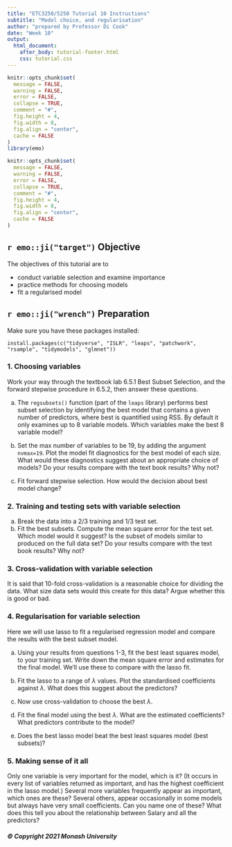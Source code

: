 ```yaml
---
title: "ETC3250/5250 Tutorial 10 Instructions"
subtitle: "Model choice, and regularisation"
author: "prepared by Professor Di Cook"
date: "Week 10"
output:
  html_document:
    after_body: tutorial-footer.html
    css: tutorial.css
---
```


```r
knitr::opts_chunk$set(
  message = FALSE,
  warning = FALSE,
  error = FALSE, 
  collapse = TRUE,
  comment = "#",
  fig.height = 4,
  fig.width = 8,
  fig.align = "center",
  cache = FALSE
)
library(emo)
```


```r
knitr::opts_chunk$set(
  message = FALSE,
  warning = FALSE,
  error = FALSE, 
  collapse = TRUE,
  comment = "#",
  fig.height = 4,
  fig.width = 8,
  fig.align = "center",
  cache = FALSE
)
```

## `r emo::ji("target")` Objective

The objectives of this tutorial are to

- conduct variable selection and examine importance
- practice methods for choosing models
- fit a regularised model

## `r emo::ji("wrench")` Preparation 

Make sure you have these packages installed:

```
install.packages(c("tidyverse", "ISLR", "leaps", "patchwork", "rsample", "tidymodels", "glmnet"))
```

### 1. Choosing variables

Work your way through the textbook lab 6.5.1 Best Subset Selection, and the forward stepwise procedure in 6.5.2, then answer these questions.


a. The `regsubsets()` function (part of the `leaps` library) performs best subset selection by identifying the best model that contains a given number of predictors, where best is quantified using RSS. By default it only examines up to 8 variable models. Which variables make the best 8 variable model?


b. Set the max number of variables to be 19, by adding the argument `nvmax=19`. Plot the model fit diagnostics for the best model of each size. What would these diagnostics suggest about an appropriate choice of models? Do your results compare with the text book results? Why not?



c. Fit forward stepwise selection. How would the decision about best model change?  

### 2. Training and testing sets with variable selection

a. Break the data into a 2/3 training and 1/3 test set. 
b. Fit the best subsets. Compute the mean square error for the test set. Which model would it suggest? Is the subset of models similar to produced on the full data set? Do your results compare with the text book results? Why not?




### 3. Cross-validation with variable selection

It is said that 10-fold cross-validation is a reasonable choice for dividing the data. What size data sets would this create for this data? Argue whether this is good or bad. 

### 4. Regularisation for variable selection

Here we will use lasso to fit a regularised regression model and compare the results with the best subset model.

a. Using your results from questions 1-3, fit the best least squares model, to your training set. Write down the mean square error and estimates for the final model. We'll use these to compare with the lasso fit.


b. Fit the lasso to a range of $\lambda$ values. Plot the standardised coefficients against $\lambda$. What does this suggest about the predictors?




c. Now use cross-validation to choose the best $\lambda$.


d. Fit the final model using the best $\lambda$. What are the estimated coefficients? What predictors contribute to the model?



e. Does the best lasso model beat the best least squares model (best subsets)? 


### 5. Making sense of it all

Only one variable is very important for the model, which is it? (It occurs in every list of variables returned as important, and has the highest coefficient in the lasso model.) Several more variables frequently appear as important, which ones are these? Several others, appear occasionally in some models but always have very small coefficients. Can you name one of these? What does this tell you about the relationship between Salary and all the predictors?

##### © Copyright 2021 Monash University
